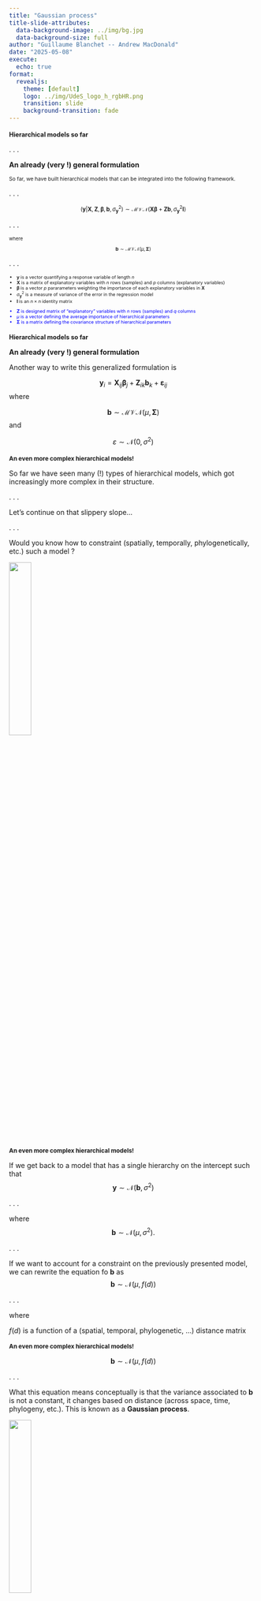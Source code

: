 ```yaml
---
title: "Gaussian process"
title-slide-attributes: 
  data-background-image: ../img/bg.jpg
  data-background-size: full
author: "Guillaume Blanchet -- Andrew MacDonald"
date: "2025-05-08"
execute:
  echo: true
format: 
  revealjs:
    theme: [default]
    logo: ../img/UdeS_logo_h_rgbHR.png
    transition: slide
    background-transition: fade
---
```


## Hierarchical models so far {style="font-size: 0.9em;"}

. . .

**An already (very !) general formulation**

::: {style="font-size: 0.75em"}
So far, we have built hierarchical models that can be integrated into the following framework.
:::

. . .

::: {style="font-size: 0.8em"}
$$(\mathbf{y}|\mathbf{X},\mathbf{Z}, \boldsymbol{\beta}, \mathbf{b}, \sigma_\mathbf{y}^2)\sim \mathcal{MVN}(\mathbf{X} \boldsymbol{\beta} + \mathbf{Z}\mathbf{b}, \sigma_\mathbf{y}^2\mathbf{I})$$
:::

. . .

::: {style="font-size: 0.68em"}

where

$$\mathbf{b}\sim \mathcal{MVN}(\mu, \mathbf{\Sigma})$$
:::

. . .

::: {style="font-size: 0.65em"}

- $\mathbf{y}$ is a vector quantifying a response variable of length $n$
- $\mathbf{X}$ is a matrix of explanatory variables with $n$ rows (samples) and $p$ columns (explanatory variables) 
- $\boldsymbol{\beta}$ is a vector $p$ pararameters weighting the importance of each explanatory variables in $\mathbf{X}$
- $\sigma_\mathbf{y}^2$ is a measure of variance of the error in the regression model
- $\mathbf{I}$ is an $n \times n$ identity matrix 

:::: {style="color: blue"}
- $\mathbf{Z}$ is designed matrix of "explanatory" variables with $n$ rows (samples) and $q$ columns 
- $\mu$ is a vector defining the average importance of hierarchical parameters
- $\mathbf{\Sigma}$ is a matrix defining the covariance structure of hierarchical parameters
::::
:::

## Hierarchical models so far {style="font-size: 0.9em;"}

**An already (very !) general formulation**

Another way to write this generalized formulation is

$$\mathbf{y}_i = \mathbf{X}_{ij} \boldsymbol{\beta}_j + \mathbf{Z}_{ik}\mathbf{b}_{k} + \boldsymbol{\varepsilon}_{ij}$$
where

$$\mathbf{b}\sim \mathcal{MVN}(\mu, \mathbf{\Sigma})$$
and 

$$\varepsilon \sim \mathcal{N}(0, \sigma^2)$$

## An even more complex hierarchical models! {style="font-size: 0.85em;"}

So far we have seen many (!) types of hierarchical models, which got increasingly more complex in their structure.

. . .

Let's continue on that slippery slope... 

. . . 

Would you know how to constraint (spatially, temporally, phylogenetically, etc.) such a model ?

![](https://www.i2symbol.com/pictures/emojis/f/c/3/2/fc326fef420c2381348864310ea8efa1_384.png){fig-align="center" width=30%}

## An even more complex hierarchical models! {style="font-size: 0.85em;"}

If we get back to a model that has a single hierarchy on the intercept such that
$$\mathbf{y} \sim \mathcal{N}(\mathbf{b},\sigma^2)$$

. . .

where
$$\mathbf{b} \sim \mathcal{N}(\mu, \sigma^2).$$

. . . 

If we want to account for a constraint on the previously presented model, we can rewrite the equation fo $\mathbf{b}$ as 
$$\mathbf{b} \sim \mathcal{N}\left(\mu, f(d)\right)$$

. . .

where

$f(d)$ is a function of a (spatial, temporal, phylogenetic, ...) distance matrix

## An even more complex hierarchical models! {style="font-size: 0.85em;"}

$$\mathbf{b} \sim \mathcal{N}\left(\mu, f(d)\right)$$

. . .

What this equation means conceptually is that the variance associated to $\mathbf{b}$ is not a constant, it changes based on distance (across space, time, phylogeny, etc.). This is known as a **Gaussian process**.

![](https://t4.ftcdn.net/jpg/05/69/50/21/240_F_569502134_d2TO2BeHCbvOn4imEyFJJ5n6HdiyJg9X.jpg){fig-align="center" width=30%}

## A bit of history

. . .

In statistics, Gaussian processes have a unique history. The development of this type of model is closely linked to the estimation of mineral deposits. 

. . .

Spatial Gaussian processes are also called **geostatistical** models, where the prefix *geo* refers to geology, not geography, as one may be led to believe.

. . .

As mining engineers are at the root of the development of Gaussian processes, the language associated with this type of model is influenced by this field. 

## A bit of history

Gaussian processes have been developed in the 1950s by 

::::{.columns}
::: {.column width="50%"}
![](https://www.nae.edu/File.aspx?id=191706){fig-align="center" width=60%}

:::::{style="font-size: 0.9em;"}
Daniel G. Krige (1919–2013)
:::::
:::
::: {.column width="50%"}
![](https://upload.wikimedia.org/wikipedia/commons/5/5c/Georges_Matheron.jpg){fig-align="center" width=75%}

:::::{style="font-size: 0.9em;"}
Georges Mathéron (1930–2000)
:::::

:::
::::

## Assumption with Gaussian processes

. . .

In general, when defining a Gaussian process, we make the following assumptions:

. . .

- The closer two samples are, the more similar they are.

. . .

- After a certain distance, it is no longer necessary to consider that a sample influences another.

. . .


**Note** The distance of influence of a sample on another can be different depending on what is being studied, where it is being studied and when it is being studied

## $f(d)$

. . .

So, what does $f(d)$ looks like exactly ?

. . .

In theory, $f(d)$ can be anything... 

. . .

However, in practice, there are particularities of the functions that are defined by the assumptions we impose on our model.

. . . 

Here is a classic structure these variance function take

```r
expVario <- function(d, nugget = 2, sill = 5, range = 10){
  nugget + sill * (1 - exp(-d / range))
}

par(mar = c(5.1, 5.1, 0.1, 0.1))
curve(expVario, 0, 100, 
      lwd = 5,
      bty = "L",
      ylim = c(0, 7),
      las = 1,
      xlab = "Distance",
      ylab = "Variance",
      cex.lab = 2.5,
      cex.axis = 2,
      col = "blue")
```

## $f(d)$ - A bit of vocabulary

. . .

**Nugget effect**

```r
expVario <- function(d, nugget = 2, sill = 5, range = 10){
  nugget + sill * (1 - exp(-d / range))
}

par(mar = c(5.1, 5.1, 0.1, 0.1))
curve(expVario, 0, 100, 
      lwd = 5,
      bty = "L",
      ylim = c(0, 7),
      las = 1,
      xlab = "Distance",
      ylab = "Variance",
      cex.lab = 2.5,
      cex.axis = 2,
      col = "blue")

arrows(x0 = 1,
       y0 = 0,
       x1 = 1,
       y1 = 2,
       length = 0.2,
       angle = 15,
       ljoin = "bevel",
       code = 3,
       lwd = 7,
       col = "orange")
```

## $f(d)$ - A bit of vocabulary

**Range**


```r
expVario <- function(d, nugget = 2, sill = 5, range = 10){
  nugget + sill * (1 - exp(-d / range))
}

par(mar = c(5.1, 5.1, 0.1, 0.1))
curve(expVario, 0, 100, 
      lwd = 5,
      bty = "L",
      ylim = c(0, 7),
      las = 1,
      xlab = "Distance",
      ylab = "Variance",
      cex.lab = 2.5,
      cex.axis = 2,
      col = "blue")

arrows(x0 = 0,
       y0 = 1,
       x1 = 30,
       y1 = 1,
       length = 0.2,
       angle = 15,
       ljoin = "bevel",
       code = 3,
       lwd = 7,
       col = "orange")
```


## $f(d)$ - A bit of vocabulary

**Sill**

```r
expVario <- function(d, nugget = 2, sill = 5, range = 10){
  nugget + sill * (1 - exp(-d / range))
}

par(mar = c(5.1, 5.1, 0.1, 0.1))
curve(expVario, 0, 100, 
      lwd = 5,
      bty = "L",
      ylim = c(0, 7),
      las = 1,
      xlab = "Distance",
      ylab = "Variance",
      cex.lab = 2.5,
      cex.axis = 2,
      col = "blue")

arrows(x0 = 60,
       y0 = 2,
       x1 = 60,
       y1 = 7,
       length = 0.2,
       angle = 15,
       ljoin = "bevel",
       code = 3,
       lwd = 7,
       col = "orange")
```

## $f(d)$ - types of functions {style="font-size: 0.85em;"}

. . .

Many functions that have been proposed have this general shape

. . . 

Let's first study the exponential function

$$C_0 + C_1 \left(1-e^{-d/a}\right)$$

. . .

where

- $C_0$ is the nugget effect

. . .

- $C_1$ is the sill

. . .

- $d$ is the distance

. . .

- $a$ is the range

## Exponential function

Nugget : 2 -- Sill : 5 -- Range : 10

```r
expVario <- function(d, nugget = 2, sill = 5, range = 10){
  nugget + sill * (1 - exp(-d / range))
}

par(mar = c(5.1, 5.1, 0.1, 0.1))
curve(expVario, 0, 100, 
      lwd = 5,
      bty = "L",
      ylim = c(0, 7),
      las = 1,
      xlab = "Distance",
      ylab = "Variance",
      cex.lab = 2.5,
      cex.axis = 2,
      col = "blue")
```

## An illustrative example {style="font-size: 0.9em;"}

. . . 

To present how Gaussian processes can be used, let's study the distribution of *Sylvilagus oviparus* in Montréal.

. . .

**A few characteristics of** ***Sylvilagus oviparus***

- They are found mainly in urban parks of Montréal and are very efficient at hiding in hollow trees and burrows.

. . .

- They lay their eggs (often pastel-coloured) on the Sunday following the first full moon after the spring equinox. 

. . .

- They move well in an urban  setting and are not affected by the level of urbanisation


## A typical member of the species

![](https://t3.ftcdn.net/jpg/05/78/06/66/240_F_578066681_18vcVGHuSLDc4dQE6HTXG8qsn2tjSHMy.jpg){fig-align="center" width=75%}

## Distribution of *S. oviparus* in Montréal {style="font-size: 0.9em;"}

. . .

In 2015, a survey was carried out to find *Sylvilagus oviparus* in Montréal's park. Here are the data
. . .

::::{.columns}
:::{.column width="60%"}
```r
library(mapview)
explan<-readRDS("./slides/data/explanaNest.RDS")
lapin <- readRDS("./slides/data/lapin.RDS")

# Carte de présence absence en 2015
present <- explan[lapin$PA == 1,]
absent <- explan[lapin$PA == 0,]

# Map species
mapview(list(present, absent),
        col.regions = list("lightblue", "hotpink"),
        color = list("blue", "hotpink"),
        legend = list(TRUE, TRUE))
```
:::
:::{.column width="40%"}

:::::{style="font-size: 0.8em;"}
Within the censused park

- <span style="color:blue;">Blue parks</span> : observed

- <span style="color:#FF33FF;">Pink parks</span> : not observed
:::::
:::
::::

## Model

. . .

Since we have presence-absence data

$$P(y = 1) = \frac{\exp(b)}{1 - \exp(b)}$$

. . .

where 
$$b \sim{\cal N}\left(0, C_0 +C_1\left(1 - e^{\frac{-d}{a}}\right)\right)$$

## Fitting the model

```r
library(sf)
library(terra)
library(vegan)
library(INLA)

lapin <- readRDS("Repository/hiermod/slides/data/lapin.RDS")
explan <- readRDS("Repository/hiermod/slides/data/explanaNest.RDS")
mtl <- readRDS("Repository/hiermod/slides/data/mtl.RDS")

#===============================
# Building presence-absence data
#===============================
# Extract coordinates
lapinCoord <- st_coordinates(st_centroid(explan))

# Build PCNM for coordinates
PCNM <- pcnm(dist(lapinCoord))

# Presence-absence
lapin$PA <- ifelse(sign(PCNM$vectors[,6])<0, 0, 1)

#==================================================
# Building model - I cheated to make it fast and
# the Matern function was used, not the exponential
#==================================================
# INLA Mesh
mesh <- inla.mesh.2d(boundary = mtl, 
                     max.edge = 0.02,
                     offset = c(0.02,0.02),
                     cutoff = 0.01,
                     crs = st_crs(mtl))

# SPDE
SPDE <- inla.spde2.pcmatern(mesh=mesh,
                            alpha=2,
                            prior.range=c(0.05, 0.01),
                            prior.sigma=c(1, 0.01))

# Index matrix
Field <- inla.spde.make.index("field",n.spde=mesh$n)

# A matrix for estimation
AEst<-inla.spde.make.A(mesh,loc=as.matrix(lapinCoord))

# A matrix for prediction
APred<-inla.spde.make.A(mesh)

# For estimation
AEstlist <- list(AEst)

# For prediction
APredlist <- list(APred)

# Organise effect

# Estimation
effectEst <- list(i = 1:SPDE$n.spde)

# Prediction
effectPred <- list(i = 1:SPDE$n.spde)

# Stack for estimation
StackEst <- inla.stack(data=list(lapin = PA),
                       A = AEstlist,
                       effects = effectEst,
                       tag="est")

# Stack for prediction
StackPred <- inla.stack(data=list(lapin = NA),
                        A=APredlist,
                        effects=effectPred,
                        tag="pred")

# Organise StackEst and StackPred into a single stack
Stack <- inla.stack(StackEst,StackPred)

# Build model
model <- inla(lapin ~ 0 + f(i, model = SPDE),
              data = inla.stack.data(Stack),
              family="binomial",
              Ntrials=1,
              control.family =list(link="logit"),
              control.predictor=list(A=inla.stack.A(Stack),
                                     compute=TRUE, link = 1),
              control.compute=list(waic=TRUE))

#===============
# Prediction map
#===============
# Dimention of the raster
rasterDim <- c(1000, 1500)

# Define basis of the map
mapBasis <- inla.mesh.projector(mesh,
                                dims = rasterDim,
                                xlim = c(st_bbox(mtl)[1], st_bbox(mtl)[3]),
                                ylim = c(st_bbox(mtl)[2], st_bbox(mtl)[4]),
                                crs = st_crs(mtl))

# Find the mesh edges on which predictions should be made
ID <- inla.stack.index(Stack, tag="pred")$data

# Calculate prediction
mapMean <- inla.mesh.project(mapBasis, 
                             model$summary.fitted.values[["mean"]][ID])

# Transform map into a raster
rastMean <- rast(nrows = rasterDim[1],
                 ncol = rasterDim[2],
                 crs = crs(mtl),
                 xmin = min(mapBasis$x), xmax = max(mapBasis$x),
                 ymin = min(mapBasis$y), ymax = max(mapBasis$y))

values(rastMean) <- as.vector(t(mapMean[,ncol(mapMean):1]))

# Mask of Montréal over the raster
lapinPredMask <- mask(rastMean,mtl)

saveRDS(lapinPredMask, file= "lapinMtl.RDS")

#==============================
# Calculate the range in meters
#==============================
x <- c(-73.8, -73.8 + model$summary.hyperpar$mean[1])
y <- c(45.4, 45.4)

twoPts <- st_as_sf(as.data.frame(cbind(x,y)),
                   coords = c("x", "y"),
                   crs = st_crs(mtl))

twoPtsProj <- st_transform(twoPts, crs = 32182)

dist(st_coordinates(twoPtsProj)) 
# Range = ~ 10200 m
model$summary.hyperpar$mean[2]
# Sill = ~ 3.12
```

If we estimate the parameters of the model presented in the previous slide we get a Gaussian process that looks like


```r
expVario <- function(d, nugget = 0, sill = 3.12, range = 10200){
  nugget + sill * (1 - exp(-d / range))
}

# The parameters were slightly 

par(mar = c(5.1, 5.5, 0.1, 0.1))
curve(expVario, 0, 45000, 
      lwd = 5,
      bty = "L",
      ylim = c(0, 3.5),
      las = 1,
      xlab = "",
      ylab = "",
      cex.axis = 2,
      col = "blue")

mtext("Distance", side = 1, line = 3.5, cex = 2.5)
mtext("Variance", side = 2, line = 3.75, cex = 2.5)
```

. . .

What can we learn from this model ?

## Kringing

If we want to interpolate across the region of interest, this is known as **kriging**.

. . .

**Simple kriging**

So far, we have seen the most simplistic Gaussian process where there is not even any intercept that is estimated. In short, the model is constructed using only the covariance function. 

. . .

In a linear regression perspective, this means that

$$\mathbf{y}\sim\mathcal{N}(0, f(d))$$

## Kringing {style="font-size: 0.9em;"}

::: {style="font-size: 1.1em;"}
**Ordinary kriging** 
:::

If we want to account for an intercept in the model such that 

$$\mathbf{y}\sim\mathcal{N}(\beta_0, f(d))$$

This is known as **ordinary kriging**.

. . .

::: {style="font-size: 1.1em;"}
**Universal kriging** 
:::

If we want to account for one or more explanatory variables in the model such that 

$$\mathbf{y}\sim\mathcal{N}(\beta_0 + \mathbf{X}\beta, f(d))$$
This is known as **Universal kriging**.

## Prediction map

```r
library(terra)
lapinMtl <- readRDS("./slides/data/lapinMtl.RDS")
mapview::mapview(lapinMtl)
```

